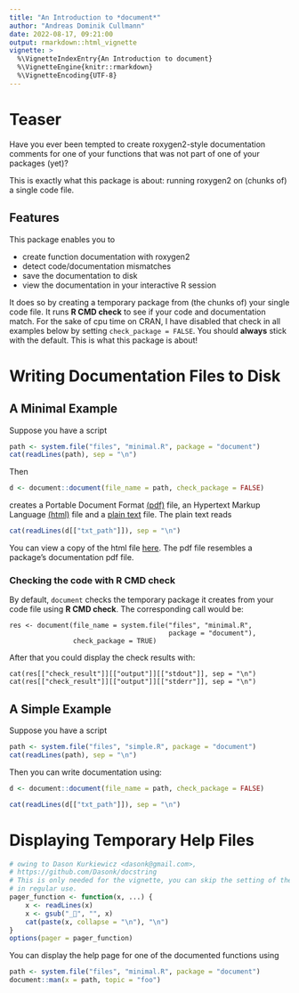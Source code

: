 ```yaml
---
title: "An Introduction to *document*"
author: "Andreas Dominik Cullmann"
date: 2022-08-17, 09:21:00
output: rmarkdown::html_vignette
vignette: >
  %\VignetteIndexEntry{An Introduction to document}
  %\VignetteEngine{knitr::rmarkdown}
  %\VignetteEncoding{UTF-8}
---
```


# Teaser
Have you ever been tempted to create roxygen2-style documentation comments for
one of your functions that was not part of one of your packages (yet)?

This is exactly what this package is about: running roxygen2 on (chunks of) a
single code file.

## Features
This package enables you to

 - create function documentation with roxygen2 
 - detect code/documentation mismatches  
 - save the documentation to disk
 - view the documentation in your interactive R session

It does so by creating a temporary package from (the chunks of) your single 
code file. It runs **R CMD check** to see if your code and
documentation match.
For the sake of cpu time on CRAN, I have disabled that check in all 
examples below by setting ```check_package = FALSE```. You should **always** 
stick with the default. This is what this package is about!

# Writing Documentation Files to Disk

## A Minimal Example


Suppose you have a script
```r
path <- system.file("files", "minimal.R", package = "document")
cat(readLines(path), sep = "\n")
```
Then
```r
d <- document::document(file_name = path, check_package = FALSE)
```
creates a
Portable Document Format 
[(pdf)](https://en.wikipedia.org/wiki/Portable_Document_Format) file,
an Hypertext Markup Language
[(html)](https://en.wikipedia.org/wiki/HTML) file and a 
[plain text](https://en.wikipedia.org/wiki/Plain_text) file.
The plain text reads
```r
cat(readLines(d[["txt_path"]]), sep = "\n")
```

You can view a copy of the html file 
[here](http://htmlpreview.github.io/?https://github.com/fvafrCU/document/blob/master/inst/tests/files/minimal.html). 
The pdf file resembles a package's documentation pdf file.

### Checking the code with R CMD check
By default, ```document``` checks the temporary package it creates from your code file using 
**R CMD check**.
The corresponding call would be:

```
res <- document(file_name = system.file("files", "minimal.R",
                                        package = "document"),
                check_package = TRUE)
```
After that you could display the check results with:
```
cat(res[["check_result"]][["output"]][["stdout"]], sep = "\n")
cat(res[["check_result"]][["output"]][["stderr"]], sep = "\n")
```

## A Simple Example
Suppose you have a script

```r
path <- system.file("files", "simple.R", package = "document")
cat(readLines(path), sep = "\n")
```
Then you can write documentation using:
```r
d <- document::document(file_name = path, check_package = FALSE)
```
```r
cat(readLines(d[["txt_path"]]), sep = "\n")
```

# Displaying Temporary Help Files
```r
# owing to Dason Kurkiewicz <dasonk@gmail.com>,
# https://github.com/Dasonk/docstring
# This is only needed for the vignette, you can skip the setting of the option
# in regular use.
pager_function <- function(x, ...) {
    x <- readLines(x)
    x <- gsub("_", "", x)
    cat(paste(x, collapse = "\n"), "\n")
}
options(pager = pager_function)
```
You can display the help page for one of the documented functions using
```r
path <- system.file("files", "minimal.R", package = "document")
document::man(x = path, topic = "foo")
```
